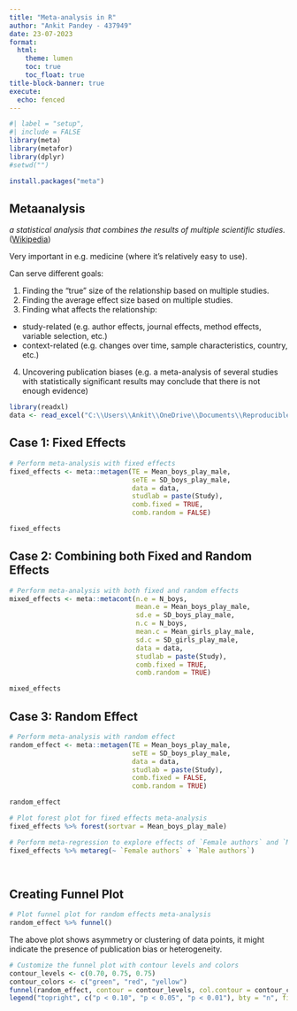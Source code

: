 ```yaml
---
title: "Meta-analysis in R"
author: "Ankit Pandey - 437949"
date: 23-07-2023
format:  
  html:
    theme: lumen
    toc: true
    toc_float: true
title-block-banner: true
execute:
  echo: fenced
---
```


```r
#| label = "setup",
#| include = FALSE
library(meta)
library(metafor)
library(dplyr)
#setwd("")
```

```r
install.packages("meta")
```

## Metaanalysis

*a statistical analysis that combines the results of multiple scientific studies.* ([Wikipedia](https://en.wikipedia.org/wiki/Meta-analysis))

Very important in e.g. medicine (where it's relatively easy to use).

Can serve different goals:

1) Finding the "true" size of the relationship based on multiple studies.
2) Finding the average effect size based on multiple studies.
3) Finding what affects the relationship:
  - study-related (e.g. author effects, journal effects, method effects, variable selection, etc.)
  - context-related (e.g. changes over time, sample characteristics, country, etc.)
4) Uncovering publication biases (e.g. a meta-analysis of several studies with statistically significant results may conclude that there is not enough evidence)

```r
library(readxl)
data <- read_excel("C:\\Users\\Ankit\\OneDrive\\Documents\\ReproducibleR\\RRcourse2023\\13. Metaanalysis\\metaanalysis_data.xlsx")

```
## Case 1: Fixed Effects

```r
# Perform meta-analysis with fixed effects
fixed_effects <- meta::metagen(TE = Mean_boys_play_male,
                               seTE = SD_boys_play_male,
                               data = data,
                               studlab = paste(Study),
                               comb.fixed = TRUE,
                               comb.random = FALSE)

fixed_effects

```

## Case 2: Combining both Fixed and Random Effects

```r
# Perform meta-analysis with both fixed and random effects
mixed_effects <- meta::metacont(n.e = N_boys,
                                mean.e = Mean_boys_play_male,
                                sd.e = SD_boys_play_male,
                                n.c = N_boys,
                                mean.c = Mean_girls_play_male,
                                sd.c = SD_girls_play_male,
                                data = data,
                                studlab = paste(Study),
                                comb.fixed = TRUE,
                                comb.random = TRUE)

mixed_effects

```

## Case 3: Random Effect

```r
# Perform meta-analysis with random effect
random_effect <- meta::metagen(TE = Mean_boys_play_male,
                               seTE = SD_boys_play_male,
                               data = data,
                               studlab = paste(Study),
                               comb.fixed = FALSE,
                               comb.random = TRUE)

random_effect


```


```r
# Plot forest plot for fixed effects meta-analysis
fixed_effects %>% forest(sortvar = Mean_boys_play_male)

```



```r
# Perform meta-regression to explore effects of `Female authors` and `Male authors`
fixed_effects %>% metareg(~ `Female authors` + `Male authors`)

  
```  


## Creating Funnel Plot


```r
# Plot funnel plot for random effects meta-analysis
random_effect %>% funnel()

```

The above plot shows asymmetry or clustering of data points, it might indicate the presence of publication bias or heterogeneity.


```r
# Customize the funnel plot with contour levels and colors
contour_levels <- c(0.70, 0.75, 0.75)
contour_colors <- c("green", "red", "yellow")
funnel(random_effect, contour = contour_levels, col.contour = contour_colors)
legend("topright", c("p < 0.10", "p < 0.05", "p < 0.01"), bty = "n", fill = contour_colors)

```


